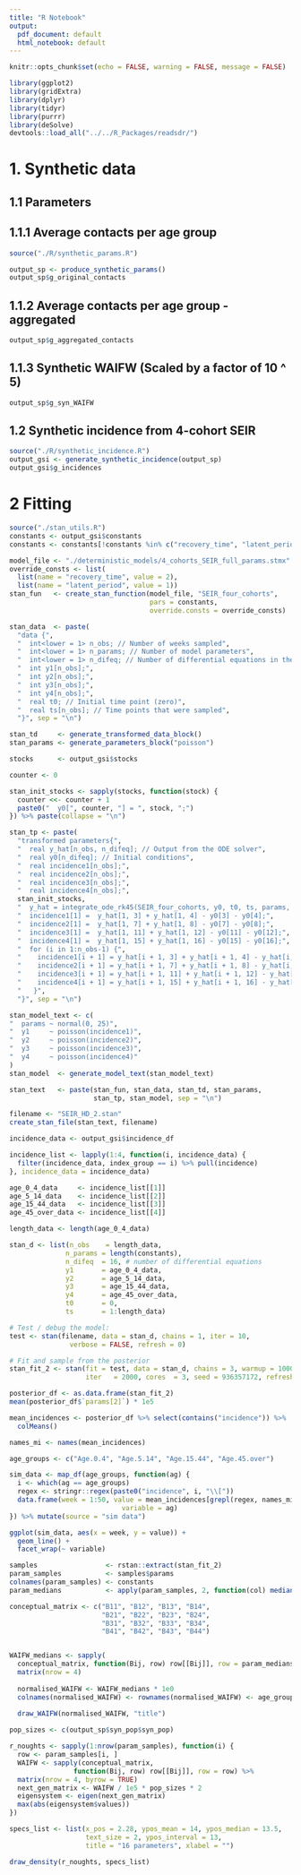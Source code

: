 ```yaml
---
title: "R Notebook"
output:
  pdf_document: default
  html_notebook: default
---
```


```r
knitr::opts_chunk$set(echo = FALSE, warning = FALSE, message = FALSE)
```

```r
library(ggplot2)
library(gridExtra)
library(dplyr)
library(tidyr)
library(purrr)
library(deSolve)
devtools::load_all("../../R_Packages/readsdr/")
```

# 1. Synthetic data

## 1.1 Parameters

## 1.1.1 Average contacts per age group

```r
source("./R/synthetic_params.R")

output_sp <- produce_synthetic_params()
output_sp$g_original_contacts
```

## 1.1.2 Average contacts per age group - aggregated

```r
output_sp$g_aggregated_contacts
```



## 1.1.3 Synthetic WAIFW (Scaled by a factor of 10 ^ 5)

```r
output_sp$g_syn_WAIFW
```

## 1.2 Synthetic incidence from 4-cohort SEIR

```r
source("./R/synthetic_incidence.R")
output_gsi <- generate_synthetic_incidence(output_sp)
output_gsi$g_incidences
```

\newpage
# 2 Fitting

```r
source("./stan_utils.R")
constants <- output_gsi$constants
constants <- constants[!constants %in% c("recovery_time", "latent_period")]

model_file <- "./deterministic_models/4_cohorts_SEIR_full_params.stmx"
override_consts <- list(
  list(name = "recovery_time", value = 2),
  list(name = "latent_period", value = 1))
stan_fun   <- create_stan_function(model_file, "SEIR_four_cohorts", 
                                   pars = constants,
                                   override.consts = override_consts)

stan_data  <- paste(
  "data {",
  "  int<lower = 1> n_obs; // Number of weeks sampled",
  "  int<lower = 1> n_params; // Number of model parameters",
  "  int<lower = 1> n_difeq; // Number of differential equations in the system",
  "  int y1[n_obs];",
  "  int y2[n_obs];",
  "  int y3[n_obs];",
  "  int y4[n_obs];",
  "  real t0; // Initial time point (zero)",
  "  real ts[n_obs]; // Time points that were sampled",
  "}", sep = "\n")

stan_td     <- generate_transformed_data_block()
stan_params <- generate_parameters_block("poisson")

stocks      <- output_gsi$stocks

counter <- 0

stan_init_stocks <- sapply(stocks, function(stock) {
  counter <<- counter + 1
  paste0("  y0[", counter, "] = ", stock, ";")
}) %>% paste(collapse = "\n")

stan_tp <- paste(
  "transformed parameters{",
  "  real y_hat[n_obs, n_difeq]; // Output from the ODE solver",
  "  real y0[n_difeq]; // Initial conditions",
  "  real incidence1[n_obs];",
  "  real incidence2[n_obs];",
  "  real incidence3[n_obs];",
  "  real incidence4[n_obs];",
  stan_init_stocks,
  "  y_hat = integrate_ode_rk45(SEIR_four_cohorts, y0, t0, ts, params, x_r, x_i);",
  "  incidence1[1] =  y_hat[1, 3] + y_hat[1, 4] - y0[3] - y0[4];",
  "  incidence2[1] =  y_hat[1, 7] + y_hat[1, 8] - y0[7] - y0[8];",
  "  incidence3[1] =  y_hat[1, 11] + y_hat[1, 12] - y0[11] - y0[12];",
  "  incidence4[1] =  y_hat[1, 15] + y_hat[1, 16] - y0[15] - y0[16];",
  "  for (i in 1:n_obs-1) {",
  "    incidence1[i + 1] = y_hat[i + 1, 3] + y_hat[i + 1, 4] - y_hat[i, 3] - y_hat[i, 4] + 0.00001;",
  "    incidence2[i + 1] = y_hat[i + 1, 7] + y_hat[i + 1, 8] - y_hat[i, 7] - y_hat[i, 8] + 0.00001;",
  "    incidence3[i + 1] = y_hat[i + 1, 11] + y_hat[i + 1, 12] - y_hat[i, 11] - y_hat[i, 12] + 0.00001;",
  "    incidence4[i + 1] = y_hat[i + 1, 15] + y_hat[i + 1, 16] - y_hat[i, 15] - y_hat[i, 16] + 0.00001;",
  "   }",
  "}", sep = "\n")

stan_model_text <- c(
"  params ~ normal(0, 25)",
"  y1     ~ poisson(incidence1)",
"  y2     ~ poisson(incidence2)",
"  y3     ~ poisson(incidence3)",
"  y4     ~ poisson(incidence4)"
)
stan_model  <- generate_model_text(stan_model_text)

stan_text   <- paste(stan_fun, stan_data, stan_td, stan_params,
                     stan_tp, stan_model, sep = "\n")

filename <- "SEIR_HD_2.stan"
create_stan_file(stan_text, filename)

incidence_data <- output_gsi$incidence_df

incidence_list <- lapply(1:4, function(i, incidence_data) {
  filter(incidence_data, index_group == i) %>% pull(incidence)
}, incidence_data = incidence_data)

age_0_4_data     <- incidence_list[[1]]
age_5_14_data    <- incidence_list[[2]]
age_15_44_data   <- incidence_list[[3]]
age_45_over_data <- incidence_list[[4]]

length_data <- length(age_0_4_data)

stan_d <- list(n_obs    = length_data,
              n_params = length(constants), 
              n_difeq  = 16, # number of differential equations
              y1       = age_0_4_data,
              y2       = age_5_14_data,
              y3       = age_15_44_data,
              y4       = age_45_over_data,
              t0       = 0,
              ts       = 1:length_data)

# Test / debug the model:
test <- stan(filename, data = stan_d, chains = 1, iter = 10,
               verbose = FALSE, refresh = 0)

# Fit and sample from the posterior
stan_fit_2 <- stan(fit = test, data = stan_d, chains = 3, warmup = 1000,
                   iter   = 2000, cores  = 3, seed = 936357172, refresh = 5)
```

```r
posterior_df <- as.data.frame(stan_fit_2)
mean(posterior_df$`params[2]`) * 1e5

mean_incidences <- posterior_df %>% select(contains("incidence")) %>% 
  colMeans()

names_mi <- names(mean_incidences)

age_groups <- c("Age.0.4", "Age.5.14", "Age.15.44", "Age.45.over")

sim_data <- map_df(age_groups, function(ag) {
  i <- which(ag == age_groups)
  regex <- stringr::regex(paste0("incidence", i, "\\["))
  data.frame(week = 1:50, value = mean_incidences[grepl(regex, names_mi)], 
                            variable = ag)
}) %>% mutate(source = "sim data")

ggplot(sim_data, aes(x = week, y = value)) +
  geom_line() +
  facet_wrap(~ variable)

samples                 <- rstan::extract(stan_fit_2)
param_samples           <- samples$params
colnames(param_samples) <- constants
param_medians           <- apply(param_samples, 2, function(col) median(col))

conceptual_matrix <- c("B11", "B12", "B13", "B14",
                       "B21", "B22", "B23", "B24",
                       "B31", "B32", "B33", "B34",
                       "B41", "B42", "B43", "B44")


WAIFW_medians <- sapply(
  conceptual_matrix, function(Bij, row) row[[Bij]], row = param_medians) %>%
  matrix(nrow = 4)
  
  normalised_WAIFW <- WAIFW_medians * 1e0
  colnames(normalised_WAIFW) <- rownames(normalised_WAIFW) <- age_groups
  
  draw_WAIFW(normalised_WAIFW, "title")
```

```r
pop_sizes <- c(output_sp$syn_pop$syn_pop)

r_noughts <- sapply(1:nrow(param_samples), function(i) {
  row <- param_samples[i, ]
  WAIFW <- sapply(conceptual_matrix, 
                function(Bij, row) row[[Bij]], row = row) %>%
  matrix(nrow = 4, byrow = TRUE)
  next_gen_matrix <- WAIFW / 1e5 * pop_sizes * 2
  eigensystem <- eigen(next_gen_matrix)
  max(abs(eigensystem$values))
})

specs_list <- list(x_pos = 2.28, ypos_mean = 14, ypos_median = 13.5, 
                   text_size = 2, ypos_interval = 13, 
                   title = "16 parameters", xlabel = "")

draw_density(r_noughts, specs_list)
```

